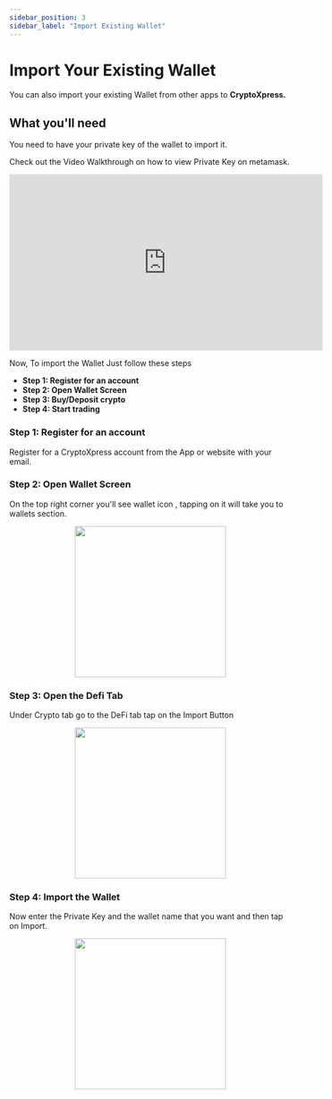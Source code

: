 ```yaml
---
sidebar_position: 3
sidebar_label: "Import Existing Wallet"
---
```



# Import Your Existing Wallet

<!-- IMPORT -->


<!-- BODY -->

You can also import your existing Wallet from other apps to **CryptoXpress.**

## What you'll need

You need to have your private key of the wallet to import it.

Check out the Video Walkthrough on how to view Private Key on metamask.

<center>

<iframe
  width="560"
  height="315"
  src="https://www.youtube.com/embed/qsvwg-cC928?si=u7TCA6ije_bm0y_w"
  title="YouTube video player"
  frameborder="0"
  allow="accelerometer; autoplay; clipboard-write; encrypted-media; gyroscope; picture-in-picture; web-share"
  allowfullscreen
></iframe>

</center>

Now, To import the Wallet Just follow these steps

- **Step 1: Register for an account**
- **Step 2: Open Wallet Screen**
- **Step 3: Buy/Deposit crypto**
- **Step 4: Start trading**

### Step 1: Register for an account

Register for a CryptoXpress account from the App or website with your email.

### Step 2: Open Wallet Screen

On the top right corner you'll see wallet icon , tapping on it will take you to wallets section.

<center>
  <img src={Banner1} width="270" />
</center>

### Step 3: Open the Defi Tab

Under Crypto tab go to the DeFi tab tap on the Import Button

<center>
  <img src={Banner2} width="270" />
</center>

### Step 4: Import the Wallet

Now enter the Private Key and the wallet name that you want and then tap on Import.

<center>
  <img src={Banner3} width="270" />
</center>
